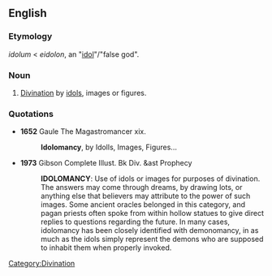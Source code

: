 ==English==

===Etymology===
{{LL.}} ''idolum'' < {{AGr.}} ''eidolon'', an "[[idol]]"/"false god".

===Noun===
{{en-noun|-}}

# [[divination|Divination]] by [[idol]]s, images or figures.

===Quotations===
*'''1652''' Gaule The Magastromancer xix.
*:'''Idolomancy''', by Idolls, Images, Figures...

*'''1973''' Gibson Complete Illust. Bk Div. &ast Prophecy
*:'''IDOLOMANCY''': Use of idols or images for purposes of divination. The answers may come through dreams, by drawing lots, or anything else that believers may attribute to the power of such images. Some ancient oracles belonged in this category, and pagan priests often spoke from within hollow statues to give direct replies to questions regarding the future. In many cases, idolomancy has been closely identified with demonomancy, in as much as the idols simply represent the demons who are supposed to inhabit them when properly invoked.

[[Category:Divination]]
